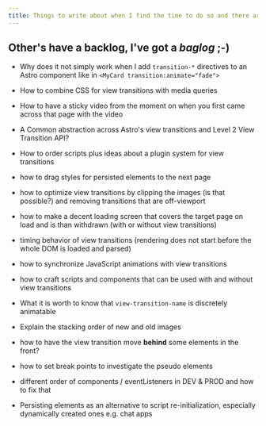 ```yaml
---
title: Things to write about when I find the time to do so and there are no other more important things to do
---
```

## Other's have a backlog, I've got a *baglog* ;-)

* Why does it not simply work when I add `transition-*` directives to an Astro component like in `<MyCard transition:animate="fade">`

* How to combine CSS for view transitions with media queries

* How to have a sticky video from the moment on when you first came across that page with the video

* A Common abstraction across Astro's view transitions and Level 2 View Transition API?

* How to order scripts plus ideas about a plugin system for view transitions

* how to drag styles for persisted elements to the next page

* how to optimize view transitions by clipping the images (is that possible?) and removing transitions that are off-viewport

* how to make a decent loading screen that covers the target page on load and is than withdrawn (with or without view transitions)

* timing behavior of view transitions (rendering does not start before the whole DOM is loaded and parsed)

* how to synchronize JavaScript animations with view transitions

* how to craft scripts and components that can be used with and without view transitions

* What it is worth to know that `view-transition-name` is discretely animatable

* Explain the stacking order of new and old images

* how to have the view transition move **behind** some elements in the front?

* how to set break points to investigate the pseudo elements

* different order of components / eventListeners in DEV & PROD and how to fix that

* Persisting elements as an alternative to script re-initialization, especially dynamically created ones e.g. chat apps

